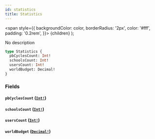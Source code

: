 ```yaml
---
id: statistics
title: Statistics
---
```


<span
style={{
      backgroundColor: color,
      borderRadius: '2px',
      color: '#fff',
      padding: '0.2rem',
    }}>
{children}
</span>
);

No description

```graphql
type Statistics {
  pbCyclesCount: Int!
  schoolsCount: Int!
  usersCount: Int!
  worldBudget: Decimal!
}
```

### Fields

#### `pbCyclesCount` ([`Int!`](/api/scalars/int))

#### `schoolsCount` ([`Int!`](/api/scalars/int))

#### `usersCount` ([`Int!`](/api/scalars/int))

#### `worldBudget` ([`Decimal!`](/api/scalars/decimal))
